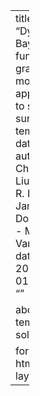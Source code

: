 ---
title: "Dynamic Bayesian functional graphical models with application to sea surface temperature data"
author:
  - Chunshan Liu
  - Daniel R. Kowal
  - James Doss-Gollin
  - Marina Vanucci
date: 2023-01-01
details: ""

about:
  template: solana

format:
  html:
    page-layout: full
---